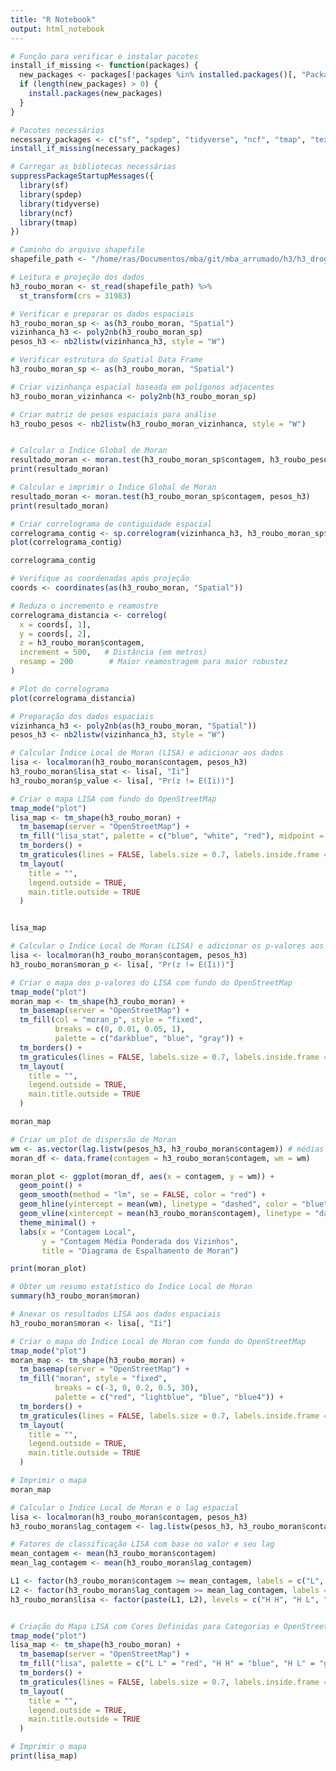 ```yaml
---
title: "R Notebook"
output: html_notebook
---
```




```r
# Função para verificar e instalar pacotes
install_if_missing <- function(packages) {
  new_packages <- packages[!packages %in% installed.packages()[, "Package"]]
  if (length(new_packages) > 0) {
    install.packages(new_packages)
  }
}

# Pacotes necessários
necessary_packages <- c("sf", "spdep", "tidyverse", "ncf", "tmap", "textshaping", "ragg")
install_if_missing(necessary_packages)

```

```r
# Carregar as bibliotecas necessárias
suppressPackageStartupMessages({
  library(sf)
  library(spdep)
  library(tidyverse)
  library(ncf)
  library(tmap)
})
```

```r
# Caminho do arquivo shapefile
shapefile_path <- "/home/ras/Documentos/mba/git/mba_arrumado/h3/h3_drogas_agregado/content/h3_roubo_agregado.shp"

# Leitura e projeção dos dados
h3_roubo_moran <- st_read(shapefile_path) %>%
  st_transform(crs = 31983)

# Verificar e preparar os dados espaciais
h3_roubo_moran_sp <- as(h3_roubo_moran, "Spatial")
vizinhanca_h3 <- poly2nb(h3_roubo_moran_sp)
pesos_h3 <- nb2listw(vizinhanca_h3, style = "W")
```

```r

# Verificar estrutura do Spatial Data Frame
h3_roubo_moran_sp <- as(h3_roubo_moran, "Spatial")

# Criar vizinhança espacial baseada em polígonos adjacentes
h3_roubo_moran_vizinhanca <- poly2nb(h3_roubo_moran_sp)

# Criar matriz de pesos espaciais para análise
h3_roubo_pesos <- nb2listw(h3_roubo_moran_vizinhanca, style = "W")



```


```r
# Calcular o Índice Global de Moran
resultado_moran <- moran.test(h3_roubo_moran_sp$contagem, h3_roubo_pesos)
print(resultado_moran)

```

```r
# Calcular e imprimir o Índice Global de Moran
resultado_moran <- moran.test(h3_roubo_moran_sp$contagem, pesos_h3)
print(resultado_moran)

# Criar correlograma de contiguidade espacial
correlograma_contig <- sp.correlogram(vizinhanca_h3, h3_roubo_moran_sp$contagem, order = 5, method = "I", style = "W")
plot(correlograma_contig)
```
```r
correlograma_contig 
```

```r
# Verifique as coordenadas após projeção
coords <- coordinates(as(h3_roubo_moran, "Spatial"))

# Reduza o incremento e reamostre
correlograma_distancia <- correlog(
  x = coords[, 1],
  y = coords[, 2],
  z = h3_roubo_moran$contagem,
  increment = 500,   # Distância (em metros)
  resamp = 200        # Maior reamostragem para maior robustez
)

# Plot do correlograma
plot(correlograma_distancia)
```


```r

# Preparação dos dados espaciais
vizinhanca_h3 <- poly2nb(as(h3_roubo_moran, "Spatial"))
pesos_h3 <- nb2listw(vizinhanca_h3, style = "W")

# Calcular Índice Local de Moran (LISA) e adicionar aos dados
lisa <- localmoran(h3_roubo_moran$contagem, pesos_h3)
h3_roubo_moran$lisa_stat <- lisa[, "Ii"]
h3_roubo_moran$p_value <- lisa[, "Pr(z != E(Ii))"]

# Criar o mapa LISA com fundo do OpenStreetMap
tmap_mode("plot")
lisa_map <- tm_shape(h3_roubo_moran) +
  tm_basemap(server = "OpenStreetMap") +
  tm_fill("lisa_stat", palette = c("blue", "white", "red"), midpoint = 0) +
  tm_borders() +
  tm_graticules(lines = FALSE, labels.size = 0.7, labels.inside.frame = TRUE) +  # Marcações de projeção
  tm_layout(
    title = "",
    legend.outside = TRUE,
    main.title.outside = TRUE
  )


lisa_map
```
```r

# Calcular o Índice Local de Moran (LISA) e adicionar os p-valores aos dados
lisa <- localmoran(h3_roubo_moran$contagem, pesos_h3)
h3_roubo_moran$moran_p <- lisa[, "Pr(z != E(Ii))"]

# Criar o mapa dos p-valores do LISA com fundo do OpenStreetMap
tmap_mode("plot")
moran_map <- tm_shape(h3_roubo_moran) +
  tm_basemap(server = "OpenStreetMap") +
  tm_fill(col = "moran_p", style = "fixed", 
          breaks = c(0, 0.01, 0.05, 1), 
          palette = c("darkblue", "blue", "gray")) +
  tm_borders() +
  tm_graticules(lines = FALSE, labels.size = 0.7, labels.inside.frame = TRUE) +  # Marcações de projeção
  tm_layout(
    title = "",
    legend.outside = TRUE,
    main.title.outside = TRUE
  )

moran_map
```

```r
# Criar um plot de dispersão de Moran
wm <- as.vector(lag.listw(pesos_h3, h3_roubo_moran$contagem)) # médias ponderadas
moran_df <- data.frame(contagem = h3_roubo_moran$contagem, wm = wm)

moran_plot <- ggplot(moran_df, aes(x = contagem, y = wm)) +
  geom_point() +
  geom_smooth(method = "lm", se = FALSE, color = "red") +
  geom_hline(yintercept = mean(wm), linetype = "dashed", color = "blue") +
  geom_vline(xintercept = mean(h3_roubo_moran$contagem), linetype = "dashed", color = "blue") +
  theme_minimal() +
  labs(x = "Contagem Local",
       y = "Contagem Média Ponderada dos Vizinhos",
       title = "Diagrama de Espalhamento de Moran")

print(moran_plot)
```
```r
# Obter um resumo estatístico do Índice Local de Moran
summary(h3_roubo_moran$moran)
```

```r


# Anexar os resultados LISA aos dados espaciais
h3_roubo_moran$moran <- lisa[, "Ii"]

# Criar o mapa do Índice Local de Moran com fundo do OpenStreetMap
tmap_mode("plot")
moran_map <- tm_shape(h3_roubo_moran) +
  tm_basemap(server = "OpenStreetMap") +
  tm_fill("moran", style = "fixed", 
          breaks = c(-3, 0, 0.2, 0.5, 30), 
          palette = c("red", "lightblue", "blue", "blue4")) +
  tm_borders() +
  tm_graticules(lines = FALSE, labels.size = 0.7, labels.inside.frame = TRUE) +  # Adiciona marcações de projeção nas arestas
  tm_layout(
    title = "",
    legend.outside = TRUE,
    main.title.outside = TRUE
  )

# Imprimir o mapa
moran_map
```
```r
# Calcular o Índice Local de Moran e o lag espacial
lisa <- localmoran(h3_roubo_moran$contagem, pesos_h3)
h3_roubo_moran$lag_contagem <- lag.listw(pesos_h3, h3_roubo_moran$contagem)

# Fatores de classificação LISA com base no valor e seu lag
mean_contagem <- mean(h3_roubo_moran$contagem)
mean_lag_contagem <- mean(h3_roubo_moran$lag_contagem)

L1 <- factor(h3_roubo_moran$contagem >= mean_contagem, labels = c("L", "H"))
L2 <- factor(h3_roubo_moran$lag_contagem >= mean_lag_contagem, labels = c("L", "H"))
h3_roubo_moran$lisa <- factor(paste(L1, L2), levels = c("H H", "H L", "L H", "L L"))


# Criação do Mapa LISA com Cores Definidas para Categorias e OpenStreetMap
tmap_mode("plot")
lisa_map <- tm_shape(h3_roubo_moran) +
  tm_basemap(server = "OpenStreetMap") +
  tm_fill("lisa", palette = c("L L" = "red", "H H" = "blue", "H L" = "green", "L H" = "yellow"), na.value = "gray") +
  tm_borders() +
  tm_graticules(lines = FALSE, labels.size = 0.7, labels.inside.frame = TRUE) +  # Marcações de projeção
  tm_layout(
    title = "",
    legend.outside = TRUE,
    main.title.outside = TRUE
  )

# Imprimir o mapa
print(lisa_map)  
```







